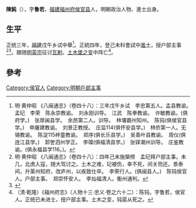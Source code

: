 {{Otheruses|other=名为陈钝的其他人物|陈钝}}

'''陳鈍'''（{{bd|1410年||1449年}}），字'''鲁若'''，[[福建|福建]][[福州府|福州府]][[侯官县|侯官县]]人，明朝政治人物、進士出身。

== 生平 ==
正统三年，[[福建|福建]]戊午乡试中舉<ref>明·黄仲昭 《八闽通志》（卷四十八）：三年戊午乡试　李忠第五人。孟县教谕。　孟玘　李荣　陈永崇教谕。　刘永刚训导。　江武　陈拳教谕。　许敏教谕。(俱府学。)　张厚闽县学。　余昂第二人。训导。　林壤霸州知州。　陈钝(俱侯官县学。)　申屠建教谕。　刘景正教授。　庄监114(俱怀安县学。)　林侨第一人。无锡教谕。　陈淀115梓童教谕。　郑序(俱长乐县学。)　吴善叶县教谕。　周仪(俱连江县学。)　郭誉泗州学正。　李璨(俱福清县学。)　张铎潮州训导。　庄鉴教谕。(俱永福县学116。)。</ref>。正統四年，登己未科會試中[[進士|進士]]，授户部主事<ref>明·黄仲昭 《八闽通志》（卷四十八）：四年己未施槃榜　孟玘拜户部主事。未几，北虏入寇，随大驾讨之。土木之难，玘被伤，幸不死，间关而还。景泰间，升莱州知府，改庐州，以疾致仕卒。　李荣行人。(俱闽县人。)　陈钝侯官人。户部主事。　郑崇怀安人。　李灿福清人。衡州通判。</ref><ref>{{cite web|title=《福州府志（清·乾隆）》选举四|url=http://www.fzdqw.com/ShowText.asp?ToBook=1411&index=96&|publisher=福州地情网|accessdate=2014-05-04|deadurl=yes|archiveurl=https://web.archive.org/web/20140504191714/http://www.fzdqw.com/ShowText.asp?ToBook=1411&index=96&|archivedate=2014-05-04}}</ref>。跟随[[明英宗|明英宗]]征讨[[瓦剌|瓦剌]]，[[土木堡之变|土木堡之变]]中阵亡<ref>（清·乾隆）《福州府志》（人物十三·忠义·卷之六十二）：陈钝，字鲁若，侯官人。正统已未进士，授户部主事。土木之变，钝扈从死之。</ref>。

==參考==
{{reflist}}

{{正統四年己未科殿試金榜}}

{{Authority control}}

{{DEFAULTSORT:}}
[[Category:侯官人|Category:侯官人]]
[[Category:明朝戶部主事|Category:明朝戶部主事]]


{{明朝人物小作品}}